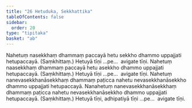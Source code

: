 ```yaml
---
title: "26 Hetuduka, Sekkhattika"
tableOfContents: false
sidebar:
  order: 20
type: "tipitaka"
basket: "ab"
---
```



<DynamicBreadcrumb />

<Division number="73">

<Paragraph number="174">
Nahetuṃ nasekkhaṃ dhammaṃ paccayā hetu sekkho dhammo uppajjati hetupaccayā. (Saṃkhittaṃ.) Hetuyā tīṇi …pe…  avigate tīṇi.
</Paragraph>

<Paragraph number="175">
Nahetuṃ naasekkhaṃ dhammaṃ paccayā hetu asekkho dhammo uppajjati hetupaccayā. (Saṃkhittaṃ.) Hetuyā tīṇi …pe…  avigate tīṇi.
</Paragraph>

<Paragraph number="176">
Nahetuṃ nanevasekkhanāsekkhaṃ dhammaṃ paṭicca nahetu nevasekkhanāsekkho dhammo uppajjati hetupaccayā. Nanahetuṃ nanevasekkhanāsekkhaṃ dhammaṃ paṭicca nahetu nevasekkhanāsekkho dhammo uppajjati hetupaccayā. (Saṃkhittaṃ.) Hetuyā tīṇi, adhipatiyā tīṇi …pe…  avigate tīṇi.
</Paragraph>
</Division>
